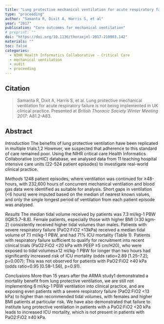 ```yaml
---
title: "Lung protective mechanical ventilation for acute respiratory failure is not being implemented in UK clinical practice"
type: "proceeding"
author: "Samanta R, Dixit A, Harris S, et al"
year: "2017"
publication: "Core outcomes for mechanical ventilation"
# preprint: ""
doi: "https://doi.org/10.1136/thoraxjnl-2017-210983.142"
materials: ""
toc: false
categories:
  - NIHR Health Informatics Collaborative - Critical Care
  - mechanical ventilation
  - audit
  - proceeding
---
```


## Citation 

> Samanta R, Dixit A, Harris S, et al. Lung protective mechanical ventilation for acute respiratory failure is not being implemented in UK clinical practice. Presented at *British Thoracic Society Winter Meeting 2017*: A81.2-A83.


## Abstract

*Introduction* The benefits of lung protective ventilation have been replicated in multiple trials.1,2 However, we suspected that adherence to this standard of care remained poor. Using the NIHR critical care Health Informatics Collaborative (ccHIC) database, we analysed data from 11 teaching hospital intensive care units (22-524 patient episodes) to investigate real-world clinical practice.

*Methods* 1248 patient episodes, where ventilation was continued for ≥48-hours, with 232,600 hours of concurrent mechanical ventilation and blood gas data were identified as suitable for analysis. Short gaps in ventilation (<6 hours) were imputed based on the median of nearest known values, and only the single longest period of ventilation from each patient episode was analysed.

*Results* The median tidal volume received by patients was 7.3 ml/kg-1 PBW (IQR:5.7–8.8). Female patients, especially those with higher BMI (≥30 kgm-2) consistently received higher tidal volumes than males. Patients with severe respiratory failure (PaO2:FiO2 <13kPa) received a median tidal volume of 7.1 ml/kg-1 PBW, and had 71% ICU mortality (Table 1). Patients with respiratory failure sufficient to qualify for recruitment into recent clinical trials (PaO2:FiO2 <20 kPa with PEEP ≥5 cm/H20), who were exposed to tidal volumes≥12 ml/kg-1 PBW for longer than two hours had significantly increased risk of ICU mortality (odds ratio=2.89 [1.25–7.2]; p=0.007); This was not observed for patients with PaO2:FiO2 ≥40 kPa (odds ratio=0.95 [0.58–1.56], p=0.91).

*Conclusions* More than 15 years after the ARMA study1 demonstrated a mortality benefit from lung protective ventilation, we are still not implementing 6 ml/kg-1 PBW ventilation into clinical practice, and are exposing even patients with a severe respiratory failure (PaO2:FiO2 <13 kPa) to higher than recommended tidal volumes, with females and higher BMI patients at particular risk. We have also demonstrated that failure to institute lung protective ventilation in patients with a PaO2:FiO2 <20 kPa leads to increased ICU mortality, which is not present in patients with PaO2:FiO2 ≥40 kPa.

